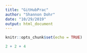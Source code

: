 ```yaml
---
title: "GitHubPrac"
author: "Shannon Dohr"
date: "10/29/2019"
output: html_document
---
```


```r
knitr::opts_chunk$set(echo = TRUE)
```

```r
2 + 2 + 4
```

